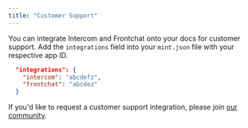 ```yaml
---
title: "Customer Support"
---
```


You can integrate Intercom and Frontchat onto your docs for customer support. Add the `integrations` field into your `mint.json` file with your respective app ID.

```json
  "integrations": {
    "intercom": "abcdefz",
    "frontchat": "abcdez"
  }
```

If you'd like to request a customer support integration, please join [our community](https://join.slack.com/t/mintlify-users/shared_invite/zt-1xfzz6x35-f4o4WCYfpvLhSj3O7WAOMA).
